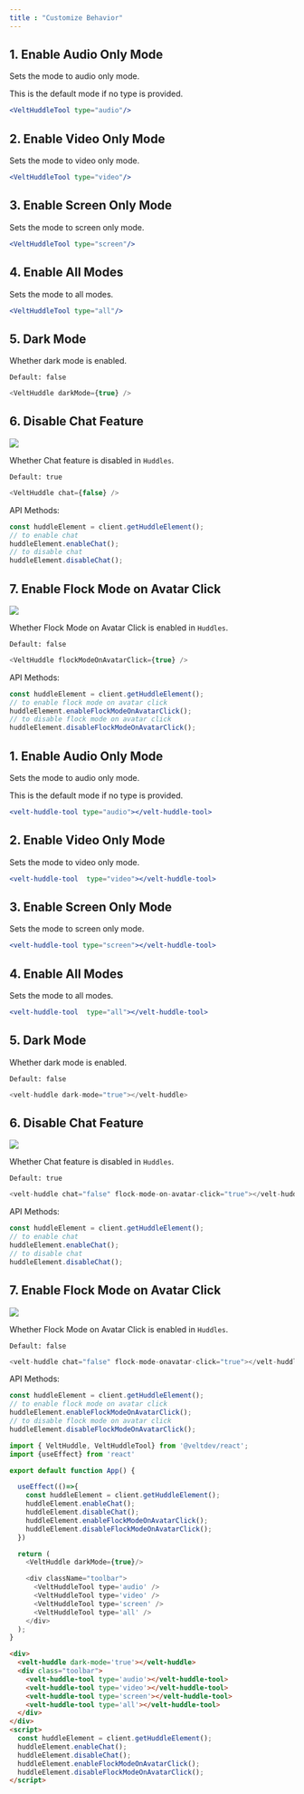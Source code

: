 ```yaml
---
title : "Customize Behavior"
---
```




<Tabs>
    <Tab title="React / Next.js">

## 1. Enable Audio Only Mode
Sets the mode to audio only mode.

This is the default mode if no type is provided.

```jsx
<VeltHuddleTool type="audio"/>
```
## 2. Enable Video Only Mode
Sets the mode to video only mode.

```jsx
<VeltHuddleTool type="video"/>
```
## 3. Enable Screen Only Mode
Sets the mode to screen only mode.

```jsx
<VeltHuddleTool type="screen"/>
```
## 4. Enable All Modes
Sets the mode to all modes.

```jsx
<VeltHuddleTool type="all"/>
```
## 5. Dark Mode
Whether dark mode is enabled.

`Default: false`

```js
<VeltHuddle darkMode={true} />
````

## 6. Disable Chat Feature
![](/images/chat-in-huddle.png)

Whether Chat feature is disabled in `Huddles`.

`Default: true`

```js
<VeltHuddle chat={false} />
```

API Methods:
```jsx
const huddleElement = client.getHuddleElement();
// to enable chat
huddleElement.enableChat();
// to disable chat
huddleElement.disableChat();
```

## 7. Enable Flock Mode on Avatar Click
![](/gifs/huddle-flock.gif)

Whether Flock Mode on Avatar Click is enabled in `Huddles`.

`Default: false`

```js
<VeltHuddle flockModeOnAvatarClick={true} />
```

API Methods:
```jsx
const huddleElement = client.getHuddleElement();
// to enable flock mode on avatar click
huddleElement.enableFlockModeOnAvatarClick();
// to disable flock mode on avatar click
huddleElement.disableFlockModeOnAvatarClick();
```


</Tab>


<Tab title="HTML">

## 1. Enable Audio Only Mode
Sets the mode to audio only mode.

This is the default mode if no type is provided.

```jsx
<velt-huddle-tool type="audio"></velt-huddle-tool>
```
## 2. Enable Video Only Mode
Sets the mode to video only mode.

```jsx
<velt-huddle-tool  type="video"></velt-huddle-tool>
```
## 3. Enable Screen Only Mode
Sets the mode to screen only mode.

```jsx
<velt-huddle-tool type="screen"></velt-huddle-tool>
```
## 4. Enable All Modes
Sets the mode to all modes.

```jsx
<velt-huddle-tool  type="all"></velt-huddle-tool>
```
## 5. Dark Mode
Whether dark mode is enabled.

`Default: false`

```js
<velt-huddle dark-mode="true"></velt-huddle>
````

## 6. Disable Chat Feature
![](/images/chat-in-huddle.png)

Whether Chat feature is disabled in `Huddles`.

`Default: true`

```js
<velt-huddle chat="false" flock-mode-on-avatar-click="true"></velt-huddle>
```

API Methods:
```jsx
const huddleElement = client.getHuddleElement();
// to enable chat
huddleElement.enableChat();
// to disable chat
huddleElement.disableChat();
```

## 7. Enable Flock Mode on Avatar Click
![](/gifs/huddle-flock.gif)

Whether Flock Mode on Avatar Click is enabled in `Huddles`.

`Default: false`

```js
<velt-huddle chat="false" flock-mode-onavatar-click="true"></velt-huddle>
```

API Methods:
```jsx
const huddleElement = client.getHuddleElement();
// to enable flock mode on avatar click
huddleElement.enableFlockModeOnAvatarClick();
// to disable flock mode on avatar click
huddleElement.disableFlockModeOnAvatarClick();
```

</Tab>

</Tabs>




<RequestExample>

```js React / Next.js
import { VeltHuddle, VeltHuddleTool} from '@veltdev/react';
import {useEffect} from 'react'

export default function App() {

  useEffect(()=>{
    const huddleElement = client.getHuddleElement();
    huddleElement.enableChat();
    huddleElement.disableChat();
    huddleElement.enableFlockModeOnAvatarClick();
    huddleElement.disableFlockModeOnAvatarClick();
  })

  return (
    <VeltHuddle darkMode={true}/> 

    <div className="toolbar">
      <VeltHuddleTool type='audio' /> 
      <VeltHuddleTool type='video' /> 
      <VeltHuddleTool type='screen' /> 
      <VeltHuddleTool type='all' /> 
    </div>
  );
}
```


```html HTML
<div>
  <velt-huddle dark-mode='true'></velt-huddle>
  <div class="toolbar">
    <velt-huddle-tool type='audio'></velt-huddle-tool> 
    <velt-huddle-tool type='video'></velt-huddle-tool> 
    <velt-huddle-tool type='screen'></velt-huddle-tool> 
    <velt-huddle-tool type='all'></velt-huddle-tool> 
  </div>
</div>
<script>
  const huddleElement = client.getHuddleElement();
  huddleElement.enableChat();
  huddleElement.disableChat();
  huddleElement.enableFlockModeOnAvatarClick();
  huddleElement.disableFlockModeOnAvatarClick();
</script>

```

</RequestExample>
